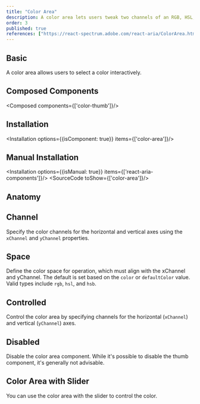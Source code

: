 ```yaml
---
title: "Color Area"
description: A color area lets users tweak two channels of an RGB, HSL, or HSB color against a 2D gradient backdrop.
order: 3
published: true
references: ["https://react-spectrum.adobe.com/react-aria/ColorArea.html#props"]
---
```


## Basic
A color area allows users to select a color interactively.
<How toUse="colors/color-area/color-area-demo" />

## Composed Components
<Composed components={['color-thumb']}/>

## Installation
<Installation options={{isComponent: true}} items={['color-area']}/>

## Manual Installation
<Installation options={{isManual: true}} items={['react-aria-components']}/>
<SourceCode toShow={['color-area']}/>

## Anatomy
<Anatomy show='color-area-anatomy'/>

## Channel
Specify the color channels for the horizontal and vertical axes using the `xChannel` and `yChannel` properties.
<How toUse="colors/color-area/color-area-channel-demo" />

## Space
Define the color space for operation, which must align with the xChannel and yChannel. The default is set based on the `color` or `defaultColor` value. Valid types include `rgb`, `hsl`, and `hsb`.
<How toUse="colors/color-area/color-area-space-demo" />

## Controlled
Control the color area by specifying channels for the horizontal (`xChannel`) and vertical (`yChannel`) axes.
<How toUse="colors/color-area/color-area-controlled-demo" />

## Disabled
Disable the color area component. While it's possible to disable the thumb component, it's generally not advisable.
<How toUse="colors/color-area/color-area-disabled-demo" />

## Color Area with Slider
You can use the color area with the slider to control the color.
<How toUse="colors/color-area/color-area-with-slider-demo" />

